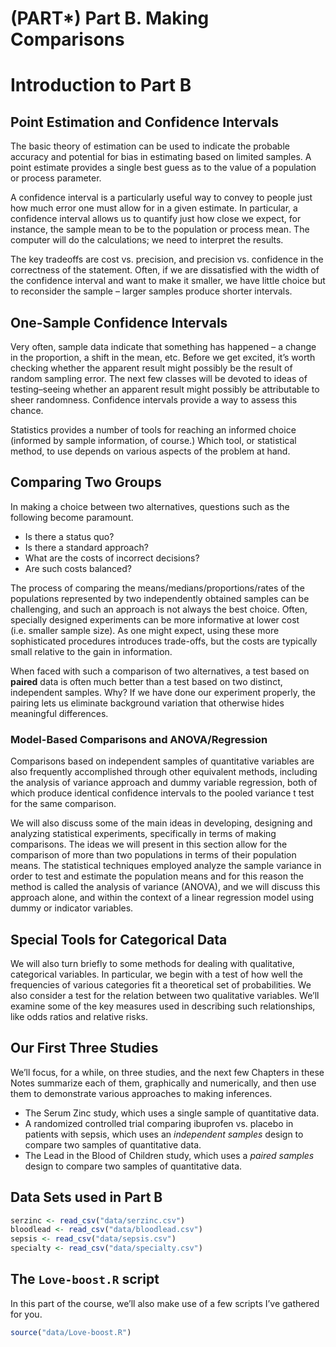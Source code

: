 # (PART\*) Part B. Making Comparisons {-}

# Introduction to Part B

## Point Estimation and Confidence Intervals

The basic theory of estimation can be used to indicate the probable accuracy and potential for bias in estimating based on limited samples.  A point estimate provides a single best guess as to the value of a population or process parameter.

A confidence interval is a particularly useful way to convey to people just how much error one must allow for in a given estimate.  In particular, a confidence interval allows us to quantify just how close we expect, for instance, the sample mean to be to the population or process mean.  The computer will do the calculations; we need to interpret the results.

The key tradeoffs are cost vs. precision, and precision vs. confidence in the correctness of the statement.  Often, if we are dissatisfied with the width of the confidence interval and want to make it smaller, we have little choice but to reconsider the sample -- larger samples produce shorter intervals.  

## One-Sample Confidence Intervals

Very often, sample data indicate that something has happened -- a change in the proportion, a shift in the mean, etc.  Before we get excited, it's worth checking whether the apparent result might possibly be the result of random sampling error.  The next few classes will be devoted to ideas of testing--seeing whether an apparent result might possibly be attributable to sheer randomness.  Confidence intervals provide a way to assess this chance. 

Statistics provides a number of tools for reaching an informed choice (informed by sample information, of course.)  Which tool, or statistical method, to use depends on various aspects of the problem at hand. 

## Comparing Two Groups

In making a choice between two alternatives, questions such as the following become paramount.

- Is there a status quo?
- Is there a standard approach?
- What are the costs of incorrect decisions?
- Are such costs balanced?

The process of comparing the means/medians/proportions/rates of the populations represented by two independently obtained samples can be challenging, and such an approach is not always the best choice.  Often, specially designed experiments can be more informative at lower cost (i.e. smaller sample size).  As one might expect, using these more sophisticated procedures introduces trade-offs, but the costs are typically small relative to the gain in information.

When faced with such a comparison of two alternatives, a test based on **paired** data is often much better than a test based on two distinct, independent samples.  Why?  If we have done our experiment properly, the pairing lets us eliminate background variation that otherwise hides meaningful differences.

### Model-Based Comparisons and ANOVA/Regression

Comparisons based on independent samples of quantitative variables are also frequently accomplished through other equivalent methods, including the analysis of variance approach and dummy variable regression, both of which produce  identical confidence intervals to the pooled variance t test for the same comparison.

We will also discuss some of the main ideas in developing, designing and analyzing statistical experiments, specifically in terms of making comparisons. The ideas we will present in this section allow for the comparison of more than two populations in terms of their population means.  The statistical techniques employed analyze the sample variance in order to test and estimate the population means and for this reason the method is called the analysis of variance (ANOVA), and we will discuss this approach alone, and within the context of a linear regression model using dummy or indicator variables.

## Special Tools for Categorical Data

We will also turn briefly to some methods for dealing with qualitative, categorical variables.  In particular, we begin with a test of how well the frequencies of various categories fit a theoretical set of probabilities.  We also consider a test for the relation between two qualitative variables. We'll examine some of the key measures used in describing such relationships, like odds ratios and relative risks.

## Our First Three Studies

We'll focus, for a while, on three studies, and the next few Chapters in these Notes summarize each of them, graphically and numerically, and then use them to demonstrate various approaches to making inferences.

- The Serum Zinc study, which uses a single sample of quantitative data.
- A randomized controlled trial comparing ibuprofen vs. placebo in patients with sepsis, which uses an *independent samples* design to compare two samples of quantitative data.
- The Lead in the Blood of Children study, which uses a *paired samples* design to compare two samples of quantitative data.

## Data Sets used in Part B

```r
serzinc <- read_csv("data/serzinc.csv") 
bloodlead <- read_csv("data/bloodlead.csv")
sepsis <- read_csv("data/sepsis.csv")
specialty <- read_csv("data/specialty.csv")
```

## The `Love-boost.R` script

In this part of the course, we'll also make use of a few scripts I've gathered for you.

```r
source("data/Love-boost.R")
```


